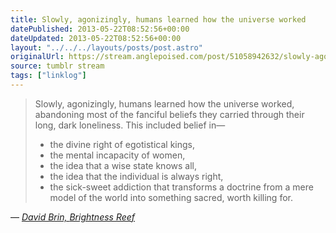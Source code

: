```yaml
---
title: Slowly, agonizingly, humans learned how the universe worked
datePublished: 2013-05-22T08:52:56+00:00
dateUpdated: 2013-05-22T08:52:56+00:00
layout: "../../../layouts/posts/post.astro"
originalUrl: https://stream.anglepoised.com/post/51058942632/slowly-agonizingly-humans-learned-how-the
source: tumblr stream
tags: ["linklog"]
---
```


> Slowly, agonizingly, humans learned how the universe worked, abandoning most of the fanciful beliefs they carried through their long, dark loneliness. This included belief in—
>
> - the divine right of egotistical kings,
> - the mental incapacity of women,
> - the idea that a wise state knows all,
> - the idea that the individual is always right,
> - the sick-sweet addiction that transforms a doctrine from a mere model of the world into something sacred, worth killing for.

— <cite>[David Brin, _Brightness Reef_](https://www.goodreads.com/book/show/25059.Brightness_Reef)</cite>
